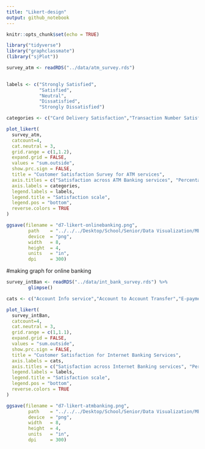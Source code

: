 ```yaml
---
title: "Likert-design"
output: github_notebook
---
```

```r
knitr::opts_chunk$set(echo = TRUE)
```


```r
library("tidyverse")
library("graphclassmate")
(library("sjPlot"))
```

```r
survey_atm <- readRDS("../data/atm_survey.rds")
        
```
```r
labels <- c("Strongly Satisfied",
            "Satisfied",
            "Neutral",
            "Dissatisfied",
            "Strongly Dissatisfied")

categories <- c("Card Delivery Satisfaction","Transaction Number Satisfaction","Note Quality Satisfaction","ATM location Satisfaction","Card Blocked Issue","Cash not ispensed issue", "Non-printing issue","Out of Order issue","Wrong balance reduction issue","Long queue issue")
```

```r
plot_likert(
  survey_atm,
  catcount=4,
  cat.neutral = 3,
  grid.range = c(1,1.2),
  expand.grid = FALSE,
  values = "sum.outside",
  show.prc.sign = FALSE,
  title = "Customer Satisfaction Survey for ATM services",
  axis.titles = c("Satisfaction across ATM Banking services", "Percentage(%)"),
  axis.labels = categories,
  legend.labels = labels,
  legend.title = "Satisfaction scale",
  legend.pos = "bottom",
  reverse.colors = TRUE
)
```

```r
ggsave(filename = "d7-likert-onlinebanking.png",
        path    = "../../../Desktop/School/Senior/Data Visualization/ME447-singhab/figures/",
        device  = "png",
        width   = 8,
        height  = 4,
        units   = "in",
        dpi     = 300)
```







#making graph for online banking
```r
survey_intBan <- readRDS("../data/int_bank_survey.rds") %>% 
        glimpse()
```

```r
cats <- c("Account Info service","Account to Account Transfer","E-payment Service","Insallment Payment Service","Online Income Tax Service","Account Confidentiality", "Transfer Security")
```



```r
plot_likert(
  survey_intBan,
  catcount=4,
  cat.neutral = 3,
  grid.range = c(1,1.1),
  expand.grid = FALSE,
  values = "sum.outside",
  show.prc.sign = FALSE,
  title = "Customer Satisfaction for Internet Banking Services",
  axis.labels = cats,
  axis.titles = c("Satisfaction across Internet Banking services", "Percentage(%)"),
  legend.labels = labels,
  legend.title = "Satisfaction scale",
  legend.pos = "bottom",
  reverse.colors = TRUE
)
```

```r
ggsave(filename = "d7-likert-atmbanking.png",
        path    = "../../../Desktop/School/Senior/Data Visualization/ME447-singhab/figures/",
        device  = "png",
        width   = 8,
        height  = 4,
        units   = "in",
        dpi     = 300)
```


